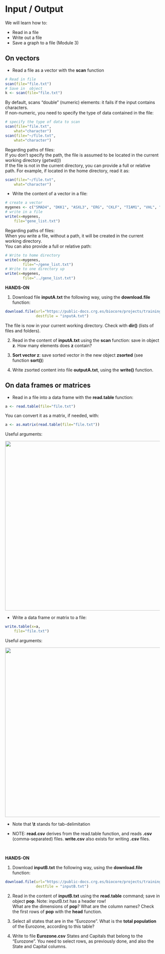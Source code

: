 # Input / Output

We will learn how to:

* Read in a file
* Write out a file
* Save a graph to a file (Module 3)

## On vectors

* Read a file as a vector with the **scan** function

```r
# Read in file
scan(file="file.txt")
# Save in  object
k <- scan(file="file.txt")
```


By default, scans "double" (numeric) elements: it fails if the input contains characters.<br>
If non-numeric, you need to specify the type of data contained in the file: 

```r
# specify the type of data to scan
scan(file="file.txt", 
	what="character")
scan(file="~/file.txt", 
	what="character")
```

Regarding paths of files:<br>
If you don't specify the path, the file is assumed to be located in the current working directory (*getwd()*)
<br>
If the file is not in the current directory, you can provide a full or relative path. For example, if located in the home directory, read it as:

```r
scan(file="~/file.txt", 
	what="character")
```

* Write the content of a vector in a file:

```r
# create a vector
mygenes <- c("SMAD4", "DKK1", "ASXL3", "ERG", "CKLF", "TIAM1", "VHL", "BTD", "EMP1", "MALL", "PAX3")
# write in a file
write(x=mygenes, 
	file="gene_list.txt")
```

Regarding paths of files:<br>
When you write a file, without a path, it will be created in the current working directory.<br>
You can also provide a full or relative path:

```r
# Write to home directory
write(x=mygenes,
        file="~/gene_list.txt")
# Write to one directory up
write(x=mygenes,
        file="../gene_list.txt")
```

**HANDS-ON**

1. Download file **inputA.txt** the following way, using the **download.file** function:

```r
download.file(url="https://public-docs.crg.es/biocore/projects/training/R_introduction_2021/inputA.txt",
              destfile = "inputA.txt")

```
The file is now in your current working directory. Check with **dir()** (lists of files and folders).

2. Read in the content of **inputA.txt** using the **scan** function: save in object **z**.
How many elements does **z** contain?

3. **Sort vector z**: save sorted vector in the new object **zsorted** (see function **sort()**)

4. Write zsorted content into file **outputA.txt**, using the **write()** function.



## On data frames or matrices

* Read in a file into a data frame with the **read.table** function:

```r
a <- read.table(file="file.txt")
```

You can convert it as a matrix, if needed, with:

```r
a <- as.matrix(read.table(file="file.txt"))
```


Useful arguments:

<a href="https://biocorecrg.github.io/CRG_RIntroduction_2021/images/readtable.png"><img src="images/readtable.png" width="550/"></a>

* Write a data frame or matrix to a file:

```r
write.table(x=a,
	file="file.txt")
```

Useful arguments:

<a href="https://biocorecrg.github.io/CRG_RIntroduction_2021/images/writetable.png"><img src="images/writetable.png" width="550/"></a>

* Note that **\\t** stands for tab-delimitation

* NOTE: **read.csv** derives from the read.table function, and reads **.csv** (comma-separated) files. **write.csv** also exists for writing **.csv** files.

<br>

**HANDS-ON**

1. Download **inputB.txt** the following way, using the **download.file** function:

```r
download.file(url="https://public-docs.crg.es/biocore/projects/training/R_introduction_2021/inputB.txt",
              destfile = "inputB.txt")
```

2. Read in the content of **inputB.txt** using the **read.table** command; save in object **pop**. Note: inputB.txt has a header row!<br>
What are the dimensions of **pop**? What are the column names? Check the first rows of **pop** with the **head** function.

3. Select all states that are in the "Eurozone". What is the **total population** of the Eurozone, according to this table?

4. Write to file **Eurozone.csv** States and Capitals that belong to the "Eurozone". You need to select rows, as previously done, and also the State and Capital columns.
